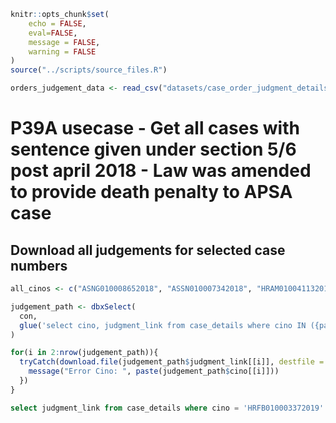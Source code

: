 
```r
knitr::opts_chunk$set(
	echo = FALSE,
	eval=FALSE,
	message = FALSE,
	warning = FALSE
)
source("../scripts/source_files.R")
```

```r
orders_judgement_data <- read_csv("datasets/case_order_judgment_details.csv")
```

# P39A usecase - Get all cases with sentence given under section 5/6 post april 2018 - Law was amended to provide death penalty to APSA case

## Download all judgements for selected case numbers
```r
all_cinos <- c("ASNG010008652018", "ASSN010007342018", "HRAM010041132018", "HRAM010050262018", "HRAM010081672018", "HRFB010003372019", "HRFB010005462019", "HRFB010027452019", "HRFB010040292019", "HRFB010046382018", "HRFB010054602018", "HRFB010060592018", "HRFB010060642018", "HRFB010061582018", "HRFB010062532018", "HRFB010065712018", "HRFB010083672018", "HRFB010087912018", "HRFB010088612018", "HRFB010101352018", "HRFB010103122018", "HRFB010104062018", "HRFB010106262018", "HRFB010108912018", "HRFB010114512018", "HRFB010115852018", "HRFB010116392018", "HRFB010118992018", "HRFB010119612018", "HRFB010123082018", "HRFB010145192018", "HRFB010145852018", "HRFB010148492018", "HRFB010155702018", "HRFB010159692018", "HRFT010029202018", "HRFT010040452018", "HRGR010046782019", "HRHS010010492019", "HRHS010030202018", "HRHS010044212018", "HRHS010078522018", "HRHS010082592018", "HRHS010084362018", "HRHS010103392018", "HRHS010104422018", "HRJN010014652018", "HRJN010017092018", "HRJN010017642018", "HRJN010019952018", "HRJN010021392018", "HRJN010051062018", "HRJR010046382018", "HRJR010053792018", "HRKH010022132018", "HRKH010042602018", "HRKU010024342019", "HRPK010022322018", "HRPK010036082019", "HRPL010000952019", "HRPL010005682019", "HRPL010028382018", "HRPL010032202018", "HRRE010026362018", "HRRE010040882018", "HRRE010040892018", "HRRE010041562018", "HRRE010043742018", "HRRE010046662018", "HRRE010075662018", "HRRE010086902018", "HRRH010021632018", "HRRH010024232018", "HRRH010046152018", "HRRH010064212018", "HRRH010087072018", "HRSI010023372018", "HRSI010023872018", "HRSI010035602018", "HRSI010037972018", "HRSI010039422019", "HRSI010046862018", "HRSI010063412018", "HRSO010021642019", "HRSO010021652019", "HRSO010021662019", "HRSO010022592019", "HRSO010032272018", "HRSO010033372018", "HRSO010038682018", "HRSO010049542018", "HRSO010052122019", "HRSO010061942018", "HRSO010068452018", "HRSO010070282018", "HRSO010070292018", "HRSO010074192018", "HRSO010074742018", "HRSO010085412019", "HRSO010086742018", "HRSO010092822018", "HRSO010094572018", "HRSO010103132018", "HRSO010104342018", "ASNL010003762019", "ASCH010000362019", "ASDU100002572018", "ASDU100003342018", "ASSV010000412019", "ASSV010005512019", "ASDU010009192018")

judgement_path <- dbxSelect(
  con,
  glue('select cino, judgment_link from case_details where cino IN ({paste0("\\\'",all_cinos,"\\\'",collapse = ",")})')
)

for(i in 2:nrow(judgement_path)){
  tryCatch(download.file(judgement_path$judgment_link[[i]], destfile = glue::glue("/tmp/pocso_judgements/{judgement_path$cino[[i]]}.pdf"), method = 'wget'), error = function(e){
    message("Error Cino: ", paste(judgement_path$cino[[i]]))
  })
}

```


```sql
select judgment_link from case_details where cino = 'HRFB010003372019'
```


